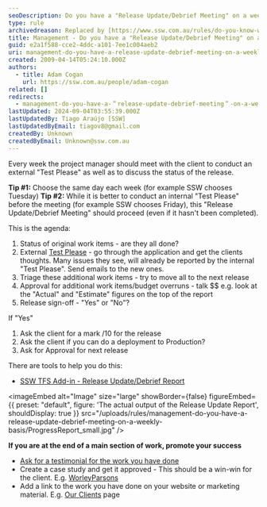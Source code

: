 ```yaml
---
seoDescription: Do you have a "Release Update/Debrief Meeting" on a weekly basis to discuss project status and client feedback?
type: rule
archivedreason: Replaced by [https://www.ssw.com.au/rules/do-you-know-what-happens-at-a-sprint-retrospective-meeting](/rules/do-you-know-what-happens-at-a-sprint-retrospective-meeting)
title: Management - Do you have a "Release Update/Debrief Meeting" on a weekly basis?
guid: e2a1f588-cce2-4ddc-a101-7ee1c004aeb2
uri: management-do-you-have-a-release-update-debrief-meeting-on-a-weekly-basis
created: 2009-04-14T05:24:10.000Z
authors:
  - title: Adam Cogan
    url: https://ssw.com.au/people/adam-cogan
related: []
redirects:
  - management-do-you-have-a-＂release-update-debrief-meeting＂-on-a-weekly-basis
lastUpdated: 2024-09-04T03:55:39.000Z
lastUpdatedBy: Tiago Araújo [SSW]
lastUpdatedByEmail: tiagov8@gmail.com
createdBy: Unknown
createdByEmail: Unknown@ssw.com.au
---
```


Every week the project manager should meet with the client to conduct an external "Test Please" as well as to discuss the status of the release.

**Tip #1:** Choose the same day each week (for example SSW chooses Tuesday)
**Tip #2:** While it is better to conduct an internal "Test Please" before the meeting (for example SSW chooses Friday), this "Release Update/Debrief Meeting" should proceed (even if it hasn't been completed).

This is the agenda:
1. Status of original work items - are they all done?
2. External [Test Please](/conduct-a-test-please-internally-and-then-with-the-client) - go through the application and get the clients thoughts. Many issues they see, will already be reported by the internal "Test Please". Send emails to the new ones.
3. Triage these additional work items - try to move all to the next release
4. Approval for additional work items/budget overruns - talk $$
   e.g. look at the "Actual" and "Estimate" figures on the top of the report
5. Release sign-off - "Yes" or "No"?

If "Yes"

1. Ask the client for a mark /10 for the release
2. Ask the client if you can do a deployment to Production?
3. Ask for Approval for next release

There are tools to help you do this:

* [SSW TFS Add-in - Release Update/Debrief Report](https://www.ssw.com.au/archive/agile-template/user-guide.html#ReleaseUpdate)


<imageEmbed
  alt="Image"
  size="large"
  showBorder={false}
  figureEmbed={{
    preset: "default",
    figure: 'The actual output of the Release Update Report',
    shouldDisplay: true
  }}
  src="/uploads/rules/management-do-you-have-a-release-update-debrief-meeting-on-a-weekly-basis/ProgressReport_small.jpg"
/>

**If you are at the end of a main section of work, promote your success**

* [Ask for a testimonial for the work you have done](/rules-to-better-software-consultants-dealing-with-clients)
* Create a case study and get it approved - This should be a win-win for the client. E.g. [WorleyParsons](https://www.ssw.com.au/company/clients/worley-parsons)
* Add a link to the work you have done on your website or marketing material. E.g. [Our Clients](https://www.ssw.com.au/company/clients) page

